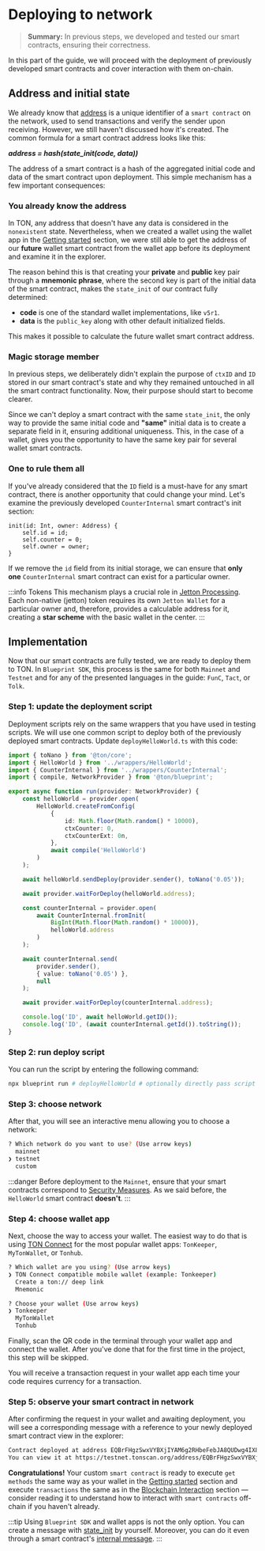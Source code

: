 
# Deploying to network

> **Summary:** In previous steps, we developed and tested our smart contracts, ensuring their correctness.

In this part of the guide, we will proceed with the deployment of previously developed smart contracts and cover interaction with them on-chain.

## Address and initial state

We already know that [address](/v3/documentation/smart-contracts/addresses/) is a unique identifier of a `smart contract` on the network, used to send transactions and verify the sender upon receiving. However, we still haven't discussed how it's created. The common formula for a smart contract address looks like this:

***address = hash(state_init(code, data))***

The address of a smart contract is a hash of the aggregated initial code and data of the smart contract upon deployment. This simple mechanism has a few important consequences:

### You already know the address

In TON, any address that doesn't have any data is considered in the `nonexistent` state. Nevertheless, when we created a wallet using the wallet app in the [Getting started](/v3/guidelines/quick-start/getting-started) section, we were still able to get the address of our **future** wallet smart contract from the wallet app before its deployment and examine it in the explorer.

The reason behind this is that creating your **private** and **public** key pair through a **mnemonic phrase**, where the second key is part of the initial data of the smart contract, makes the `state_init` of our contract fully determined:
- **code** is one of the standard wallet implementations, like `v5r1`.
- **data** is the `public_key` along with other default initialized fields.

This makes it possible to calculate the future wallet smart contract address.

### Magic storage member

In previous steps, we deliberately didn't explain the purpose of `ctxID` and `ID` stored in our smart contract's state and why they remained untouched in all the smart contract functionality. Now, their purpose should start to become clearer.

Since we can't deploy a smart contract with the same `state_init`, the only way to provide the same initial code and **"same"** initial data is to create a separate field in it, ensuring additional uniqueness. This, in the case of a wallet, gives you the opportunity to have the same key pair for several wallet smart contracts.

### One to rule them all

If you've already considered that the `ID` field is a must-have for any smart contract, there is another opportunity that could change your mind. Let's examine the previously developed `CounterInternal` smart contract's init section:

```tact
init(id: Int, owner: Address) {
    self.id = id;
    self.counter = 0;
    self.owner = owner;
}
```

If we remove the `id` field from its initial storage, we can ensure that **only one** `CounterInternal` smart contract can exist for a particular owner.

:::info Tokens
This mechanism plays a crucial role in [Jetton Processing](/v3/guidelines/dapps/asset-processing/jettons/). Each non-native (jetton) token requires its own `Jetton Wallet` for a particular owner and, therefore, provides a calculable address for it, creating a **star scheme** with the basic wallet in the center.
:::

## Implementation

Now that our smart contracts are fully tested, we are ready to deploy them to TON. In `Blueprint SDK`, this process is the same for both `Mainnet` and `Testnet` and for any of the presented languages in the guide: `FunC`, `Tact`, or `Tolk`.

### Step 1: update the deployment script

Deployment scripts rely on the same wrappers that you have used in testing scripts. We will use one common script to deploy both of the previously deployed smart contracts. Update `deployHelloWorld.ts` with this code:

```typescript title="/scripts/deployHelloWorld.ts"
import { toNano } from '@ton/core';
import { HelloWorld } from '../wrappers/HelloWorld';
import { CounterInternal } from '../wrappers/CounterInternal';
import { compile, NetworkProvider } from '@ton/blueprint';

export async function run(provider: NetworkProvider) {
    const helloWorld = provider.open(
        HelloWorld.createFromConfig(
            {
                id: Math.floor(Math.random() * 10000),
                ctxCounter: 0,
                ctxCounterExt: 0n,
            },
            await compile('HelloWorld')
        )
    );

    await helloWorld.sendDeploy(provider.sender(), toNano('0.05'));

    await provider.waitForDeploy(helloWorld.address);

    const counterInternal = provider.open(
        await CounterInternal.fromInit(
            BigInt(Math.floor(Math.random() * 10000)),
            helloWorld.address
        )
    );

    await counterInternal.send(
        provider.sender(),
        { value: toNano('0.05') }, 
        null
    );

    await provider.waitForDeploy(counterInternal.address);

    console.log('ID', await helloWorld.getID());
    console.log('ID', (await counterInternal.getId()).toString());
}
```

### Step 2: run deploy script

You can run the script by entering the following command:

```bash
npx blueprint run # deployHelloWorld # optionally directly pass script
```

### Step 3: choose network

After that, you will see an interactive menu allowing you to choose a network:

```bash
? Which network do you want to use? (Use arrow keys)
  mainnet
❯ testnet
  custom
```

:::danger
Before deployment to the `Mainnet`, ensure that your smart contracts correspond to [Security Measures](/v3/guidelines/smart-contracts/security/overview/). As we said before, the `HelloWorld` smart contract **doesn't**.
:::

### Step 4: choose wallet app

Next, choose the way to access your wallet. The easiest way to do that is using [TON Connect](/v3/guidelines/ton-connect/overview/) for the most popular wallet apps: `TonKeeper`, `MyTonWallet`, or `Tonhub`.

```bash
? Which wallet are you using? (Use arrow keys)
❯ TON Connect compatible mobile wallet (example: Tonkeeper) 
  Create a ton:// deep link 
  Mnemonic

? Choose your wallet (Use arrow keys)
❯ Tonkeeper 
  MyTonWallet 
  Tonhub
```

Finally, scan the QR code in the terminal through your wallet app and connect the wallet. After you've done that for the first time in the project, this step will be skipped.

You will receive a transaction request in your wallet app each time your code requires currency for a transaction.

### Step 5: observe your smart contract in network

After confirming the request in your wallet and awaiting deployment, you will see a corresponding message with a reference to your newly deployed smart contract view in the explorer:

```bash
Contract deployed at address EQBrFHgzSwxVYBXjIYAM6g2RHbeFebJA8QUDwg4IX8CPDPug
You can view it at https://testnet.tonscan.org/address/EQBrFHgzSwxVYBXjIYAM6g2RHbeFebJA8QUDwg4IX8CPDPug
```

**Congratulations!** Your custom `smart contract` is ready to execute `get methods` the same way as your wallet in the [Getting started](/v3/guidelines/quick-start/getting-started#navigation-tabs/) section and execute `transactions` the same as in the [Blockchain Interaction](/v3/guidelines/quick-start/blockchain-interaction/reading-from-network) section — consider reading it to understand how to interact with `smart contracts` off-chain if you haven't already.

:::tip
Using `Blueprint SDK` and wallet apps is not the only option. You can create a message with [state_init](/v3/documentation/smart-contracts/message-management/sending-messages#message-layout/) by yourself. Moreover, you can do it even through a smart contract's [internal message](/v3/documentation/smart-contracts/message-management/sending-messages#message-layout/).
:::

<Feedback />
